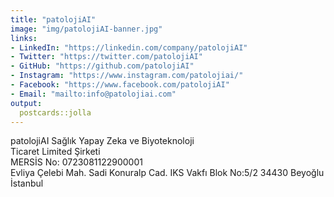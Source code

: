 ```yaml
---
title: "patolojiAI"
image: "img/patolojiAI-banner.jpg"
links:
- LinkedIn: "https://linkedin.com/company/patolojiAI"
- Twitter: "https://twitter.com/patolojiAI"
- GitHub: "https://github.com/patolojiAI"
- Instagram: "https://www.instagram.com/patolojiai/"
- Facebook: "https://www.facebook.com/patolojiAI"
- Email: "mailto:info@patolojiai.com"
output:
  postcards::jolla
---
```



patolojiAI Sağlık Yapay Zeka ve Biyoteknoloji  
Ticaret Limited Şirketi  
MERSİS No: 0723081122900001  
Evliya Çelebi Mah. Sadi Konuralp Cad. IKS Vakfı Blok No:5/2 34430 Beyoğlu İstanbul  

